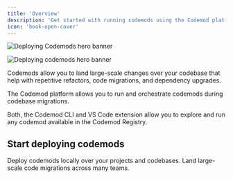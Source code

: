 ```yaml
---
title: 'Overview'
description: 'Get started with running codemods using the Codemod platform.'
icon: 'book-open-cover'
---
```


<img
  className="block dark:hidden"
  src="/images/deploying-codemods/hero-light.svg"
  alt="Deploying Codemods hero banner"
/>

<img
  className="hidden dark:block"
  src="/images/deploying-codemods/hero-dark.svg"
  alt="Deploying codemods hero banner"
/>

Codemods allow you to land large-scale changes over your codebase that help with repetitive refactors, code migrations, and dependency upgrades.

The Codemod platform allows you to run and orchestrate codemods during codebase migrations.

Both, the Codemod CLI and VS Code extension allow you to explore and run any codemod available in the Codemod Registry.

## Start deploying codemods

<CardGroup cols={2}>
  <Card title="CLI" icon="terminal" href="/deploying-codemods/cli">
    Deploy codemods locally over your projects and codebases.
  </Card>
  <Card title="VS Code extension" icon="square-code" href="/deploying-codemods/vsce">
    Land large-scale code migrations across many teams.
  </Card>
</CardGroup>

